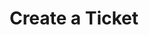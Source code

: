 ---
title: 'Create a Ticket'
description: 'Create a Ticket in any Ticketing Platform using this endpoint'
openapi: "POST /ticketing/ticket"
---